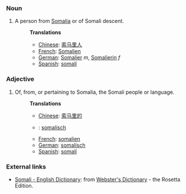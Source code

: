 ===Noun===
#A person from [[Somalia]] or of Somali descent.
#:'''Translations'''
#:*[[Chinese]]: [[索马里人]]
#:*[[French]]: [[Somalien]]
#:*[[German]]: [[Somalier]] ''m'', [[Somalierin]] ''f''
#:*[[Spanish]]: [[somalí]]

===Adjective===
#Of, from, or pertaining to Somalia, the Somali people or language.
#:'''Translations'''
#:*[[Chinese]]: [[索马里的]]
#:*{{nl}}: [[somalisch]]
#:*[[French]]: [[somalien]]
#:*[[German]]: [[somalisch]]
#:*[[Spanish]]: [[somalí]]

=== External links ===
*[http://www.websters-online-dictionary.org/definition/Somali-english/ Somali - English Dictionary]: from [http://www.websters-online-dictionary.org/ Webster's Dictionary] - the Rosetta Edition.
